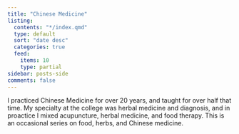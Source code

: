 ```yaml
---
title: "Chinese Medicine"
listing:
  contents: "*/index.qmd"
  type: default
  sort: "date desc"
  categories: true
  feed:
    items: 10
    type: partial
sidebar: posts-side
comments: false
---
```


I practiced Chinese Medicine for over 20 years, and taught for over half that time. My specialty at the college was herbal medicine and diagnosis, and in proactice I mixed acupuncture, herbal medicine, and food therapy. This is an occasional series on food, herbs, and Chinese medicine.